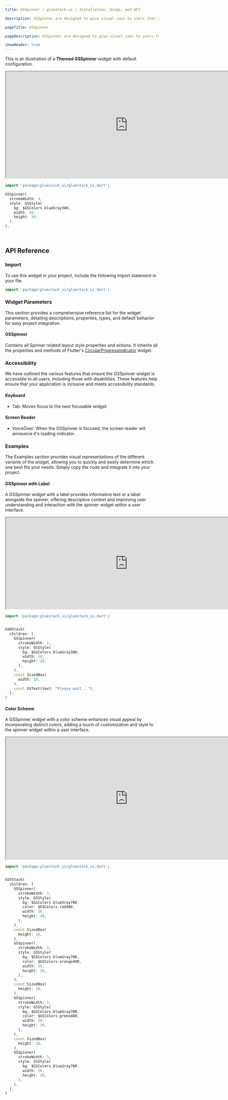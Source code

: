 ```yaml
---
title: GSSpinner | gluestack-ui | Installation, Usage, and API

description: GSSpinner are designed to give visual cues to users that an action is being processed or that a change or result is expected. They are useful for improving the user experience by reducing frustration and uncertainty.

pageTitle: GSSpinner

pageDescription: GSSpinner are designed to give visual cues to users that an action is being processed or that a change or result is expected. They are useful for improving the user experience by reducing frustration and uncertainty.

showHeader: true
---
```



<Meta title="Components/Feedback/Spinner" />

This is an illustration of a **Themed GSSpinner** widget with default configuration.

<iframe
  src="https://gluestack-flutter.web.app/#/spinnerPreview"
  title="Example"
  width="800"
  height="350"
></iframe>

```dart
import 'package:gluestack_ui/gluestack_ui.dart';

GSSpinner(
  strokeWidth: 4,
  style: GSStyle(
    bg: $GSColors.blueGray300,
    width: 30,
    height: 30,
  ),
),
```

<br />

## API Reference

### Import

To use this widget in your project, include the following import statement in your file.

```dart
import 'package:gluestack_ui/gluestack_ui.dart';
```

### Widget Parameters

This section provides a comprehensive reference list for the widget parameters, detailing descriptions, properties, types, and default behavior for easy project integration.

#### GSSpinner

Contains all Spinner related layout style properties and actions.
It inherits all the properties and methods of Flutter's [CircularProgressIndicator](https://api.flutter.dev/flutter/material/CircularProgressIndicator-class.html) widget.

### Accessibility

We have outlined the various features that ensure the GSSpinner widget is accessible to all users, including those with disabilities. These features help ensure that your application is inclusive and meets accessibility standards.

#### Keyboard

- Tab: Moves focus to the next focusable widget.

#### Screen Reader

- VoiceOver: When the GSSpinner is focused, the screen reader will announce it's loading indicator.

### Examples

The Examples section provides visual representations of the different variants of the widget, allowing you to quickly and easily determine which one best fits your needs. Simply copy the code and integrate it into your project.

#### GSSpinner with Label

A GSSpinner widget with a label provides informative text or a label alongside the spinner, offering descriptive context and improving user understanding and interaction with the spinner widget within a user interface.

<iframe
  src="https://gluestack-flutter.web.app/#/spinnerWithLabelPreview"
  title="Example"
  width="800"
  height="300"
></iframe>

```dart
import 'package:gluestack_ui/gluestack_ui.dart';


GSHStack(
  children: [
    GSSpinner(
      strokeWidth: 2,
      style: GSStyle(
        bg: $GSColors.blueGray300,
        width: 20,
        height: 20,
      ),
    ),
    const SizedBox(
      width: 10,
    ),
    const GSText(text: "Please wait..."),
  ],
)

```

#### Color Scheme

A GSSpinner widget with a color scheme enhances visual appeal by incorporating distinct colors, adding a touch of customization and style to the spinner widget within a user interface.

<iframe
  src="https://gluestack-flutter.web.app/#/spinnerWithColorsPreview"
  title="Example"
  width="800"
  height="400"
></iframe>

```dart
import 'package:gluestack_ui/gluestack_ui.dart';


GSVStack(
  children: [
    GSSpinner(
      strokeWidth: 3,
      style: GSStyle(
        bg: $GSColors.blueGray700,
        color: $GSColors.red400,
        width: 30,
        height: 30,
      ),
    ),
    const SizedBox(
      height: 10,
    ),
    GSSpinner(
      strokeWidth: 3,
      style: GSStyle(
        bg: $GSColors.blueGray700,
        color: $GSColors.orange400,
        width: 30,
        height: 30,
      ),
    ),
    const SizedBox(
      height: 10,
    ),
    GSSpinner(
      strokeWidth: 3,
      style: GSStyle(
        bg: $GSColors.blueGray700,
        color: $GSColors.green400,
        width: 30,
        height: 30,
      ),
    ),
    const SizedBox(
      height: 10,
    ),
    GSSpinner(
      strokeWidth: 3,
      style: GSStyle(
        bg: $GSColors.blueGray700,
        width: 30,
        height: 30,
      ),
    ),
  ],
)


```

